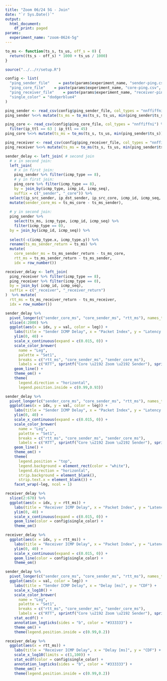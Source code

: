 ```yaml
---
title: "Zoom 06/24 5G - Join"
date: "`r Sys.Date()`"
output:
  html_document:
    df_print: paged
params:
  experiment_name: "zoom-0624-5g"
---
```


```r
to_ms <- function(ts_s, ts_us, off_s = 0) {
  return((ts_s - off_s) * 1000 + ts_us / 1000)
}
```

```R
source("../../r/setup.R")

config <- list(
  "ping_sender_file"    = paste(params$experiment_name, "sender-ping.csv", sep = "-"),
  "ping_core_file"    = paste(params$experiment_name, "core-ping.csv", sep = "-"),
  "ping_receiver_file"    = paste(params$experiment_name, "receiver-ping.csv", sep = "-"),
  "single_color" = "dodgerblue4"
)
```

```r
ping_sender <- read_csv(config$ping_sender_file, col_types = "nnffiffni")
ping_sender %<>% mutate(ts_ms = to_ms(ts_s, ts_us, min(ping_sender$ts_s)))

ping_core <- read_csv(config$ping_core_file, col_types = "nnffiffni") %>%
  filter(ip_ttl == 63 | ip_ttl == 45)
ping_core %<>% mutate(ts_ms = to_ms(ts_s, ts_us, min(ping_sender$ts_s)))

ping_receiver <- read_csv(config$ping_receiver_file, col_types = "nnffiffni")
ping_receiver %<>% mutate(ts_ms = to_ms(ts_s, ts_us, min(ping_sender$ts_s)))
```


```r
sender_delay <- left_join( # second join
  # x in second join:
  left_join(
    # x in first join:
    ping_sender %>% filter(icmp_type == 8),
    # y in first join:
    ping_core %>% filter(icmp_type == 8),
    by = join_by(icmp_type, icmp_id, icmp_seq),
    suffix = c("_sender", "_core")) %>%
  select(ip_src_sender, ip_dst_sender, ip_src_core, icmp_id, icmp_seq, icmp_type, ts_ms_sender, ts_ms_core) %>%
  mutate(sender_core_ms = ts_ms_core - ts_ms_sender),
  
  # y in second join:
  ping_sender %>% 
    select(ts_ms, icmp_type, icmp_id, icmp_seq) %>% 
    filter(icmp_type == 0),
  by = join_by(icmp_id, icmp_seq)) %>%
  
  select(-c(icmp_type.x, icmp_type.y)) %>%
  rename(ts_ms_sender_return = ts_ms) %>%
  mutate(
    core_sender_ms = ts_ms_sender_return - ts_ms_core,
    rtt_ms = ts_ms_sender_return - ts_ms_sender,
    idx = row_number())

receiver_delay <- left_join(
  ping_receiver %>% filter(icmp_type == 8),
  ping_receiver %>% filter(icmp_type == 0),
  by = join_by( icmp_id, icmp_seq),
  suffix = c("_receiver", "_receiver_return")
)  %>% mutate(
  rtt_ms = ts_ms_receiver_return - ts_ms_receiver,
  idx = row_number())
```

```r
sender_delay %>%
  pivot_longer(c("sender_core_ms", "core_sender_ms", "rtt_ms"), names_to="leg", values_to="val") %>%
  slice(4:2000) %>%
  ggplot(aes(x = idx, y = val, color = leg)) +
    labs(title = "Sender ICMP Delay", x = "Packet Index", y = "Latency [ms]") +
    ylim(0, 40) +
    scale_x_continuous(expand = c(0.015, 0)) +
    scale_color_brewer(
      name = "Leg",
      palette = "Set1",
      breaks = c("rtt_ms", "core_sender_ms", "sender_core_ms"),
      labels = c("RTT", sprintf("Core \u2192 Zoom \u2192 Sender"), sprintf("Sender \u2192 Core"))) +
    geom_line() +
    theme_om() +
    theme(
      legend.direction = "horizontal",
      legend.position.inside = c(0.99,0.93))
```
```r
sender_delay %>%
  pivot_longer(c("sender_core_ms", "core_sender_ms", "rtt_ms"), names_to="leg", values_to="val") %>%
  ggplot(aes(x = idx, y = val, color = leg)) +
    labs(title = "Sender ICMP Delay", x = "Packet Index", y = "Latency [ms]") +
    ylim(0, 40) +
    scale_x_continuous(expand = c(0.015, 0)) +
    scale_color_brewer(
      name = "Leg",
      palette = "Set1",
      breaks = c("rtt_ms", "core_sender_ms", "sender_core_ms"),
      labels = c("RTT", sprintf("Core \u2192 Zoom \u2192 Sender"), sprintf("Sender \u2192 Core"))) +
    geom_line() +
    theme_om() +
    theme(
      legend.position = "top",
      legend.background = element_rect(color = "white"),
      legend.direction = "horizontal",
      strip.background = element_blank(),
      strip.text.x = element_blank()) +
    facet_wrap(~leg, ncol = 1)
```



```r
receiver_delay %>%
  slice(2:670) %>%
  ggplot(aes(x = idx, y = rtt_ms)) +
    labs(title = "Receiver ICMP Delay", x = "Packet Index", y = "Latency [ms]") +
    ylim(0, 40) +
    scale_x_continuous(expand = c(0.015, 0)) +
    geom_line(color = config$single_color) +
    theme_om()
```


```r
receiver_delay %>%
  ggplot(aes(x = idx, y = rtt_ms)) +
    labs(title = "Receiver ICMP Delay", x = "Packet Index", y = "Latency [ms]") +
    ylim(0, 40) +
    scale_x_continuous(expand = c(0.015, 0)) +
    geom_line(color = config$single_color) +
    theme_om()
```

```r
sender_delay %>%
  pivot_longer(c("sender_core_ms", "core_sender_ms", "rtt_ms"), names_to="leg", values_to="val") %>%
  ggplot(aes(x = val, color = leg)) +
    labs(title = "Sender ICMP Delay", x = "Delay [ms]", y = "CDF") +
    scale_x_log10() +
    scale_color_brewer(
      name = "Leg",
      palette = "Set1",
      breaks = c("rtt_ms", "core_sender_ms", "sender_core_ms"),
      labels = c("RTT", sprintf("Core \u2192 Zoom \u2192 Sender"), sprintf("Sender \u2192 Core"))) +
    stat_ecdf() +
    annotation_logticks(sides = "b", color = "#333333") +
    theme_om() +
    theme(legend.position.inside = c(0.99,0.2))
```

```r
receiver_delay %>%
  ggplot(aes(x = rtt_ms)) +
    labs(title = "Receiver ICMP Delay", x = "Delay [ms]", y = "CDF") +
    scale_x_log10(limits = c(1,100)) +
    stat_ecdf(color = config$single_color) +
    annotation_logticks(sides = "b", color = "#333333") +
    theme_om() +
    theme(legend.position.inside = c(0.99,0.2))
```


